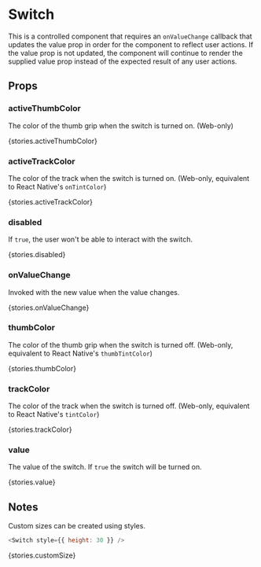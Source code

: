 
<Meta title="Components|Switch" />

# Switch

This is a controlled component that requires an `onValueChange` callback that
updates the value prop in order for the component to reflect user actions. If
the value prop is not updated, the component will continue to render the
supplied value prop instead of the expected result of any user actions.

## Props

<Props of={stories.ofProps} />

### activeThumbColor

The color of the thumb grip when the switch is turned on. (Web-only)

<Preview withSource='none'>
  <Story name="activeThumbColor">{stories.activeThumbColor}</Story>
</Preview>

### activeTrackColor

The color of the track when the switch is turned on. (Web-only, equivalent to React Native's `onTintColor`)

<Preview withSource='none'>
  <Story name="activeTrackColor">{stories.activeTrackColor}</Story>
</Preview>

### disabled

If `true`, the user won't be able to interact with the switch.

<Preview withSource='none'>
  <Story name="disabled">{stories.disabled}</Story>
</Preview>

### onValueChange

Invoked with the new value when the value changes.

<Preview withSource='none'>
  <Story name="onValueChange">{stories.onValueChange}</Story>
</Preview>

### thumbColor

The color of the thumb grip when the switch is turned off. (Web-only, equivalent to React Native's `thumbTintColor`)

<Preview withSource='none'>
  <Story name="thumbColor">{stories.thumbColor}</Story>
</Preview>

### trackColor

The color of the track when the switch is turned off. (Web-only, equivalent to React Native's `tintColor`)

<Preview withSource='none'>
  <Story name="trackColor">{stories.trackColor}</Story>
</Preview>

### value

The value of the switch. If `true` the switch will be turned on.

<Preview withSource='none'>
  <Story name="value">{stories.value}</Story>
</Preview>

## Notes

Custom sizes can be created using styles.

```js
<Switch style={{ height: 30 }} />
```

<Preview withSource='none'>
  <Story name="customSize">{stories.customSize}</Story>
</Preview>
